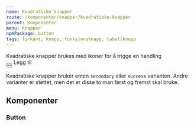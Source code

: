 ```yaml
---
name: Kvadratiske knapper
route: /komponenter/knapper/kvadratiske-knapper
parent: Komponenter
menu: Knapper
npmPackage: button
tags: firkant, knapp, funksjonsknapp, tabellknapp
---
```



<PageHeader>
  Kvadratiske knapper brukes med ikoner for å trigge en handling
</PageHeader>

<Playground>
  <div style={{ display: 'flex', alignItems: 'center' }}>
    <Button variant="secondary" width="square" aria-label="Legg til">
      <AddIcon />
    </Button>
    <Label style={{ marginLeft: '1em' }}>Legg til </Label>
  </div>
  <Button variant="success" width="square" aria-label="Lage som favoritt">
    <CheckIcon />
  </Button>
</Playground>

Kvadratiske knapper bruker enten `secondary` eller `success` varianten. Andre varianter er støttet, men det er disse to man først og fremst skal bruke.

## Komponenter

### Button

<ImportStatement imports="Button" />

<Props of={Button} />
